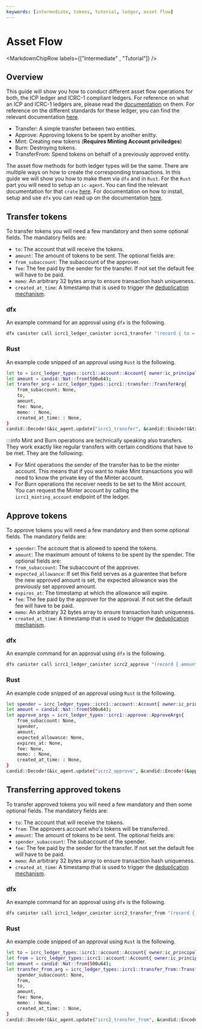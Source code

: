 ```yaml
---
keywords: [intermediate, tokens, tutorial, ledger, asset flow]
---
```




# Asset Flow

<MarkdownChipRow labels={["Intermediate" , "Tutorial"]} />

## Overview
This guide will show you how to conduct different asset flow operations for both, the ICP ledger and ICRC-1 compliant ledgers.
For reference on what an ICP and ICRC-1 ledgers are, please read the [documentation](/docs/developer-docs/defi/tokens/ledger/overview.mdx) on them. 
For reference on the different standards for these ledger, you can find the relevant documentation [here](/docs/developer-docs/defi/tokens/token-standards.mdx). 
* Transfer: A simple transfer between two entities.
* Approve: Approving tokens to be spent by another enitty. 
* Mint: Creating new tokens (**Requires Minting Account priviledges**) 
* Burn: Destroying tokens. 
* TransferFrom: Spend tokens on behalf of a previously approved entity. 

The asset flow methods for both ledger types will be the same. 
There are multiple ways on how to create the corresponding transactions. In this guide we will show you how to make them via `dfx` and in `Rust`. 
For the `Rust` part you will need to setup an `ic-agent`. You can find the relevant documentation for that `crate` [here](https://crates.io/crates/ic-agent). 
For documentation on how to install, setup and use `dfx` you can read up on the documentation [here](https://internetcomputer.org/docs/current/developer-docs/developer-tools/cli-tools/cli-reference/dfx-parent). 

## Transfer tokens
To transfer tokens you will need a few mandatory and then some optional fields.
The mandatory fields are:
* `to`: The account that will receive the tokens.
* `amount`: The amount of tokens to be sent.
The optional fields are:
* `from_subaccount`: The subaccount of the approver.
* `fee`: The fee paid by the sender for the transfer. If not set the default fee will have to be paid. 
* `memo`: An arbitrary 32 bytes array to ensure transaction hash uniqueness.
* `created_at_time`: A timestamp that is used to trigger the [deduplication mechanism](https://github.com/dfinity/ICRC-1/blob/main/standards/ICRC-1/README.md#transaction_deduplication). 

### dfx
An example command for an approval using `dfx` is the following. 
```bash
dfx canister call icrc1_ledger_canister icrc1_transfer "(record { to = record { owner = principal \"sckqo-e2vyl-4rqqu-5g4wf-pqskh-iynjm-46ixm-awluw-ucnqa-4sl6j-mqe\";};  amount = 10_000;})"
```

### Rust
An example code snipped of an approval using `Rust` is the following. 
```bash
let to = icrc_ledger_types::icrc1::account::Account{ owner:ic_principal::Principal::from_slice(&[1, 2, 3, 4]) , subaccount: None};
let amount = candid::Nat::from(500u64);
let transfer_arg = icrc_ledger_types::icrc1::transfer::TransferArg{
    from_subaccount: None,
    to,
    amount,
    fee: None,
    memo: : None,
    created_at_time: : None,
}
candid::Decode!(&ic_agent.update("icrc1_transfer", &candid::Encode!(&transfer_arg)?).await.unwrap(), Result<candid::Nat, icrc_ledger_types::icrc1::transfer::TransferError>).unwrap();
```
:::info
Mint and Burn operations are technically speaking also transfers. They work exactly like regular transfers with certain conditions that have to be met. They are the following:
* For Mint operations the sender of the transfer has to be the minter account. This means that if you want to make Mint transactions you will need to know the private key of the Minter account.
* For Burn operations the receiver needs to be set to the Mint account. You can request the Minter account by calling the `icrc1_minting_account` endpoint of the ledger. 


## Approve tokens
To approve tokens you will need a few mandatory and then some optional fields.
The mandatory fields are:
* `spender`: The account that is allowed to spend the tokens.
* `amount`: The maximum amount of tokens to be spent by the spender.
The optional fields are:
* `from_subaccount`: The subaccount of the approver.
* `expected_allowance`: If set this field serves as a guarentee that before the new approved amount is set, the expected allowance was the previously set approved amount. 
* `expires_at`: The timestamp at which the allowance will expire. 
* `fee`: The fee paid by the approver for the approval. If not set the default fee will have to be paid. 
* `memo`: An arbitrary 32 bytes array to ensure transaction hash uniqueness.
* `created_at_time`: A timestamp that is used to trigger the [deduplication mechanism](https://github.com/dfinity/ICRC-1/blob/main/standards/ICRC-1/README.md#transaction_deduplication). 

### dfx
An example command for an approval using `dfx` is the following. 
```bash
dfx canister call icrc1_ledger_canister icrc2_approve "(record { amount = 500; spender = record{owner = principal \"sckqo-e2vyl-4rqqu-5g4wf-pqskh-iynjm-46ixm-awluw-ucnqa-4sl6j-mqe\";} })"
```

### Rust
An example code snipped of an approval using `Rust` is the following. 
```bash
let spender = icrc_ledger_types::icrc1::account::Account{ owner:ic_principal::Principal::from_slice(&[1, 2, 3, 4]) , subaccount: None};
let amount = candid::Nat::from(500u64);
let approve_args = icrc_ledger_types::icrc1::approve::ApproveArgs{
    from_subaccount: None,
    spender,
    amount,
    expected_allowance: None,
    expires_at: None,
    fee: None,
    memo: : None,
    created_at_time: : None,
}
candid::Decode!(&ic_agent.update("icrc2_approve", &candid::Encode!(&approve_args)?).await.unwrap(), Result<candid::Nat, icrc_ledger_types::icrc2::approve::ApproveError>).unwrap();
```

## Transferring approved tokens
To transfer approved tokens you will need a few mandatory and then some optional fields.
The mandatory fields are:
* `to`: The account that will receive the tokens.
* `from`: The approvers account who's tokens will be transferred. 
* `amount`: The amount of tokens to be sent.
The optional fields are:
* `spender_subaccount`: The subaccount of the spender.
* `fee`: The fee paid by the sender for the transfer. If not set the default fee will have to be paid. 
* `memo`: An arbitrary 32 bytes array to ensure transaction hash uniqueness.
* `created_at_time`: A timestamp that is used to trigger the [deduplication mechanism](https://github.com/dfinity/ICRC-1/blob/main/standards/ICRC-1/README.md#transaction_deduplication). 

### dfx
An example command for an approval using `dfx` is the following. 
```bash
dfx canister call icrc1_ledger_canister icrc2_transfer_from "(record { from = record { owner = principal \"ltyfs-qiaaa-aaaak-aan3a-cai\";}; to = record { owner = principal \"sckqo-e2vyl-4rqqu-5g4wf-pqskh-iynjm-46ixm-awluw-ucnqa-4sl6j-mqe\";};  amount = 500;})"
```

### Rust
An example code snipped of an approval using `Rust` is the following. 
```bash
let to = icrc_ledger_types::icrc1::account::Account{ owner:ic_principal::Principal::from_slice(&[1, 2, 3, 4]) , subaccount: None};
let from = icrc_ledger_types::icrc1::account::Account{ owner:ic_principal::Principal::from_slice(&[5, 6, 7, 8]) , subaccount: None};
let amount = candid::Nat::from(500u64);
let transfer_from_arg = icrc_ledger_types::icrc1::transfer_from::TransferFromArgs{
    spender_subaccount: None,
    from,
    to,
    amount,
    fee: None,
    memo: : None,
    created_at_time: : None,
}
candid::Decode!(&ic_agent.update("icrc2_transfer_from", &candid::Encode!(&transfer_from_arg)?).await.unwrap(), Result<candid::Nat, icrc_ledger_types::icrc2::transfer_from::TransferFromError>).unwrap();
```